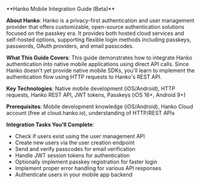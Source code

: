<div class="hidden">
**Hanko Mobile Integration Guide (Beta)**

**About Hanko**: Hanko is a privacy-first authentication and user management provider that offers customizable, open-source authentication solutions focused on the passkey era. It provides both hosted cloud services and self-hosted options, supporting flexible login methods including passkeys, passwords, OAuth providers, and email passcodes.

**What This Guide Covers**: This guide demonstrates how to integrate Hanko authentication into native mobile applications using direct API calls. Since Hanko doesn't yet provide native mobile SDKs, you'll learn to implement the authentication flow using HTTP requests to Hanko's REST API.

**Key Technologies**: Native mobile development (iOS/Android), HTTP requests, Hanko REST API, JWT tokens, Passkeys (iOS 16+, Android 9+)

**Prerequisites**: Mobile development knowledge (iOS/Android), Hanko Cloud account (free at cloud.hanko.io), understanding of HTTP/REST APIs

**Integration Tasks You'll Complete**:
- Check if users exist using the user management API
- Create new users via the user creation endpoint
- Send and verify passcodes for email verification
- Handle JWT session tokens for authentication
- Optionally implement passkey registration for faster login
- Implement proper error handling for various API responses
- Authenticate users in your mobile app backend
</div>